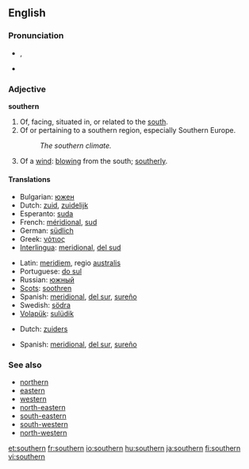 ==English==

===Pronunciation===
* {{IPA|/ˈsʌðə(r)n/}}, {{SAMPA|/"sVD@(r)n/}}
* {{audio|en-us-southern.ogg|Audio (US)}}

===Adjective===
'''southern'''

# Of, facing, situated in, or related to the [[south]].
# Of or pertaining to a southern region, especially Southern Europe.
#: ''The southern climate.''
# Of a [[wind]]: [[blow]]ing from the south; [[southerly]].

====Translations====
{{trans-top|of the south}}
* Bulgarian: [[южен]] {{m}}
* Dutch: [[zuid]], [[zuidelijk]]
* Esperanto: [[suda]]
* French: [[méridional]], [[sud]]
* German: [[südlich]]
* Greek: [[νότιος]]
* [[Interlingua]]: [[meridional]], [[del sud]]
{{trans-mid}}
* Latin: [[meridiem]], regio [[australis]]
* Portuguese: [[do sul]]
* Russian: [[южный]]
* [[Scots]]: [[soothren]]
* Spanish: [[meridional]], [[del sur]], [[sureño]]
* Swedish: [[södra]]
* [[Volapük]]: [[sulüdik]]
{{trans-bottom}}

{{trans-top|of or pertaining to a southern region}}
* Dutch: [[zuiders]]
{{trans-mid}}
* Spanish: [[meridional]], [[del sur]], [[sureño]]
{{trans-bottom}}

===See also===
* [[northern]]
* [[eastern]]
* [[western]]
* [[north-eastern]]
* [[south-eastern]]
* [[south-western]]
* [[north-western]]

[[et:southern]]
[[fr:southern]]
[[io:southern]]
[[hu:southern]]
[[ja:southern]]
[[fi:southern]]
[[vi:southern]]